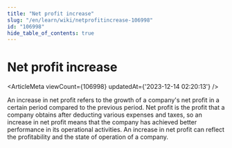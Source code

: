 ```yaml
---
title: "Net profit increase"
slug: "/en/learn/wiki/netprofitincrease-106998"
id: "106998"
hide_table_of_contents: true
---
```



<Breadcrumbs current="Net profit increase" />

# Net profit increase

<ArticleMeta viewCount={106998} updatedAt={'2023-12-14 02:20:13'} />
<div className='border-solid border-b border-t-0 my-4 border-[var(--ifm-color-gray-300)]' />

An increase in net profit refers to the growth of a company's net profit in a certain period compared to the previous period. Net profit is the profit that a company obtains after deducting various expenses and taxes, so an increase in net profit means that the company has achieved better performance in its operational activities. An increase in net profit can reflect the profitability and the state of operation of a company.
